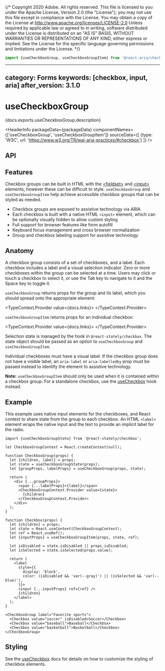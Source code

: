 {/* Copyright 2020 Adobe. All rights reserved.
This file is licensed to you under the Apache License, Version 2.0 (the "License");
you may not use this file except in compliance with the License. You may obtain a copy
of the License at http://www.apache.org/licenses/LICENSE-2.0
Unless required by applicable law or agreed to in writing, software distributed under
the License is distributed on an "AS IS" BASIS, WITHOUT WARRANTIES OR REPRESENTATIONS
OF ANY KIND, either express or implied. See the License for the specific language
governing permissions and limitations under the License. */}



```jsx import
import {useCheckboxGroup, useCheckboxGroupItem} from '@react-aria/checkbox';
```

---
category: Forms
keywords: [checkbox, input, aria]
after_version: 3.1.0
---

# useCheckboxGroup

<PageDescription>{docs.exports.useCheckboxGroup.description}</PageDescription>

<HeaderInfo
  packageData={packageData}
  componentNames={['useCheckboxGroup', 'useCheckboxGroupItem']}
  sourceData={[
    {type: 'W3C', url: 'https://www.w3.org/TR/wai-aria-practices/#checkbox'}
  ]} />

## API

<FunctionAPI function={docs.exports.useCheckboxGroup} links={docs.links} />
<FunctionAPI function={docs.exports.useCheckboxGroupItem} links={docs.links} />

## Features

Checkbox groups can be built in HTML with the
[&lt;fieldset&gt;](https://developer.mozilla.org/en-US/docs/Web/HTML/Element/fieldset)
and [&lt;input&gt;](https://developer.mozilla.org/en-US/docs/Web/HTML/Element/input) elements,
however these can be difficult to style. `useCheckboxGroup` and `useCheckboxGroupItem` help achieve accessible
checkbox groups that can be styled as needed.

* Checkbox groups are exposed to assistive technology via ARIA
* Each checkbox is built with a native HTML `<input>` element, which can be optionally visually
  hidden to allow custom styling
* Full support for browser features like form autofill
* Keyboard focus management and cross browser normalization
* Group and checkbox labeling support for assistive technology

## Anatomy

<Anatomy />

A checkbox group consists of a set of checkboxes, and a label. Each checkbox
includes a label and a visual selection indicator. Zero or more checkboxes
within the group can be selected at a time. Users may click or touch a checkbox
to select it, or use the <Keyboard>Tab</Keyboard> key to navigate to it
and the <Keyboard>Space</Keyboard> key to toggle it.

`useCheckboxGroup` returns props for the group and its label, which you should spread
onto the appropriate element:

<TypeContext.Provider value={docs.links}>
  <InterfaceType properties={docs.links[docs.exports.useCheckboxGroup.return.id].properties} />
</TypeContext.Provider>

`useCheckboxGroupItem` returns props for an individual checkbox:

<TypeContext.Provider value={docs.links}>
  <InterfaceType properties={docs.links[docs.exports.useCheckboxGroupItem.return.id].properties} />
</TypeContext.Provider>

Selection state is managed by the <TypeLink links={statelyDocs.links} type={statelyDocs.exports.useCheckboxGroupState} />
hook in `@react-stately/checkbox`. The state object should be passed as an option to `useCheckboxGroup`
and `useCheckboxGroupItem`.

Individual checkboxes must have a visual label. If the checkbox group does not have a visible label,
an `aria-label` or `aria-labelledby` prop must be passed instead to identify the element to assistive
technology.

**Note:** `useCheckboxGroupItem` should only be used when it is contained within a checkbox group. For a
standalone checkbox, use the [useCheckbox](useCheckbox.html) hook instead.

## Example

This example uses native input elements for the checkboxes, and React context to share state from the group
to each checkbox. An HTML `<label>` element wraps the native input and the text to provide an implicit label
for the radio.

```tsx example
import {useCheckboxGroupState} from '@react-stately/checkbox';

let CheckboxGroupContext = React.createContext(null);

function CheckboxGroup(props) {
  let {children, label} = props;
  let state = useCheckboxGroupState(props);
  let {groupProps, labelProps} = useCheckboxGroup(props, state);

  return (
    <div {...groupProps}>
      <span {...labelProps}>{label}</span>
      <CheckboxGroupContext.Provider value={state}>
        {children}
      </CheckboxGroupContext.Provider>
    </div>
  );
}

function Checkbox(props) {
  let {children} = props;
  let state = React.useContext(CheckboxGroupContext);
  let ref = React.useRef();
  let {inputProps} = useCheckboxGroupItem(props, state, ref);

  let isDisabled = state.isDisabled || props.isDisabled;
  let isSelected = state.isSelected(props.value);

  return (
    <label
      style={{
        display: 'block',
        color: (isDisabled && 'var(--gray)') || (isSelected && 'var(--blue)'),
      }}>
      <input {...inputProps} ref={ref} />
      {children}
    </label>
  );
}

<CheckboxGroup label="Favorite sports">
  <Checkbox value="soccer" isDisabled>Soccer</Checkbox>
  <Checkbox value="baseball">Baseball</Checkbox>
  <Checkbox value="basketball">Basketball</Checkbox>
</CheckboxGroup>
```

## Styling

See the [useCheckbox](useCheckbox.html#styling) docs for details on how to customize the styling of checkbox elements.
